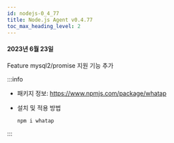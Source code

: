 ```yaml
---
id: nodejs-0_4_77
title: Node.js Agent v0.4.77
toc_max_heading_level: 2
---
```


#### 2023년 6월 23일

<p><Status>Feature</Status> mysql2/promise 지원 기능 추가</p>

:::info

* 패키지 정보: https://www.npmjs.com/package/whatap

* 설치 및 적용 방법

  ```bash
  npm i whatap
  ```

:::